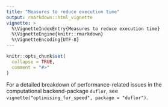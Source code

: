 ---
title: "Measures to reduce execution time"
output: rmarkdown::html_vignette
vignette: >
  %\VignetteIndexEntry{Measures to reduce execution time}
  %\VignetteEngine{knitr::rmarkdown}
  %\VignetteEncoding{UTF-8}
---

```{r, include = FALSE}
knitr::opts_chunk$set(
  collapse = TRUE,
  comment = "#>"
)
```

For a detailed breakdown of performance-related issues in the computational backend-package `duflor`, see `vignette("optimising_for_speed", package = "duflor")`.
